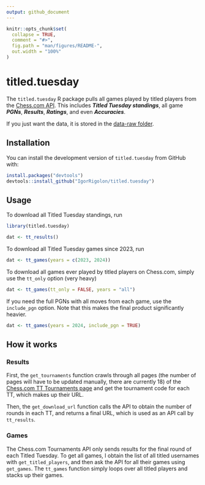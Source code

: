 ```yaml
---
output: github_document
---
```


<!-- README.md is generated from README.Rmd. Please edit that file -->

```r
knitr::opts_chunk$set(
  collapse = TRUE,
  comment = "#>",
  fig.path = "man/figures/README-",
  out.width = "100%"
)
```

# titled.tuesday

<!-- badges: start -->
<!-- badges: end -->

The `titled.tuesday` R package pulls all games played by titled players from the [Chess.com API](https://www.chess.com/news/view/published-data-api). This includes ***Titled Tuesday standings***, all game ***PGNs***, ***Results***, ***Ratings***, and even ***Accuracies***.

If you just want the data, it is stored in the [data-raw folder](https://github.com/IgorRigolon/titled.tuesday/tree/main/data-raw).

## Installation

You can install the development version of `titled.tuesday` from GitHub with:

``` r
install.packages("devtools")
devtools::install_github("IgorRigolon/titled.tuesday")
```

## Usage

To download all Titled Tuesday standings, run

```r
library(titled.tuesday)

dat <- tt_results()
```

To download all Titled Tuesday games since 2023, run

```r
dat <- tt_games(years = c(2023, 2024))
```

To download all games ever played by titled players on Chess.com, simply use the `tt_only` option (very heavy)

```r
dat <- tt_games(tt_only = FALSE, years = "all")
```

If you need the full PGNs with all moves from each game, use the `include_pgn` option. Note that this makes the final product significantly heavier.

```r
dat <- tt_games(years = 2024, include_pgn = TRUE)
```

## How it works

### Results

First, the `get_tournaments` function crawls through all pages (the number of pages will have to be updated manually, there are currently 18) of the [Chess.com TT Tournaments page](https://www.chess.com/tournament/live/titled-tuesdays) and get the tournament code for each TT, which makes up their URL.

Then, the `get_download_url` function calls the API to obtain the number of rounds in each TT, and returns a final URL, which is used as an API call by `tt_results`.

### Games

The Chess.com Tournaments API only sends results for the final round of each Titled Tuesday. To get all games, I obtain the list of all titled usernames with `get_titled_players`, and then ask the API for all their games using `get_games`. The `tt_games` function simply loops over all titled players and stacks up their games.


